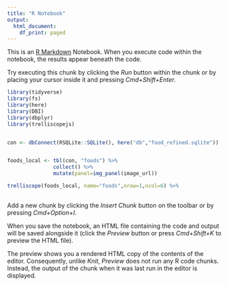 ```yaml
---
title: "R Notebook"
output:
  html_document:
    df_print: paged
---
```


This is an [R Markdown](http://rmarkdown.rstudio.com) Notebook. When you execute code within the notebook, the results appear beneath the code. 

Try executing this chunk by clicking the *Run* button within the chunk or by placing your cursor inside it and pressing *Cmd+Shift+Enter*. 

```r
library(tidyverse)
library(fs)
library(here)
library(DBI)
library(dbplyr)
library(trelliscopejs)


con <- dbConnect(RSQLite::SQLite(), here("db","food_refined.sqlite"))


foods_local <- tbl(con, "foods") %>%
               collect() %>%
               mutate(panel=img_panel(image_url))


```



```r
trelliscope(foods_local, name="foods",nrow=1,ncol=6) %>%
  
```
Add a new chunk by clicking the *Insert Chunk* button on the toolbar or by pressing *Cmd+Option+I*.

When you save the notebook, an HTML file containing the code and output will be saved alongside it (click the *Preview* button or press *Cmd+Shift+K* to preview the HTML file). 

The preview shows you a rendered HTML copy of the contents of the editor. Consequently, unlike *Knit*, *Preview* does not run any R code chunks. Instead, the output of the chunk when it was last run in the editor is displayed.

